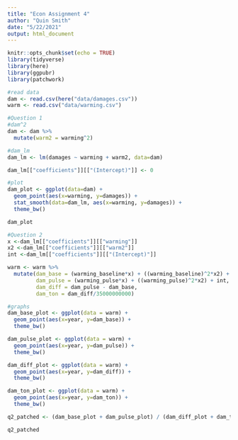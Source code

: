 ```yaml
---
title: "Econ Assignment 4"
author: "Quin Smith"
date: "5/22/2021"
output: html_document
---
```


```r
knitr::opts_chunk$set(echo = TRUE)
library(tidyverse)
library(here)
library(ggpubr)
library(patchwork)
```

```r
#read data
dam <- read.csv(here("data/damages.csv"))
warm <- read.csv("data/warming.csv")
```

```r
#Question 1
#dam^2
dam <- dam %>% 
  mutate(warm2 = warming^2)

#dam_lm
dam_lm <- lm(damages ~ warming + warm2, data=dam)

dam_lm[["coefficients"]][["(Intercept)"]] <- 0

#plot
dam_plot <- ggplot(data=dam) +
  geom_point(aes(x=warming, y=damages)) +
  stat_smooth(data=dam_lm, aes(x=warming, y=damages)) +
  theme_bw()

dam_plot
```

```r
#Question 2
x <-dam_lm[["coefficients"]][["warming"]]
x2 <-dam_lm[["coefficients"]][["warm2"]]
int <-dam_lm[["coefficients"]][["(Intercept)"]]

warm <- warm %>% 
  mutate(dam_base = (warming_baseline*x) + ((warming_baseline)^2*x2) + int,
         dam_pulse = (warming_pulse*x) + ((warming_pulse)^2*x2) + int,
         dam_diff = dam_pulse - dam_base,
         dam_ton = dam_diff/35000000000)

#graphs
dam_base_plot <- ggplot(data = warm) +
  geom_point(aes(x=year, y=dam_base)) +
  theme_bw()

dam_pulse_plot <- ggplot(data = warm) +
  geom_point(aes(x=year, y=dam_pulse)) +
  theme_bw()

dam_diff_plot <- ggplot(data = warm) +
  geom_point(aes(x=year, y=dam_diff)) +
  theme_bw()

dam_ton_plot <- ggplot(data = warm) +
  geom_point(aes(x=year, y=dam_ton)) +
  theme_bw()

q2_patched <- (dam_base_plot + dam_pulse_plot) / (dam_diff_plot + dam_ton_plot)

q2_patched
```

```r

```






